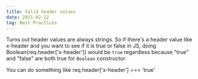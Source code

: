 ```yaml
---
title: Valid header values
date: 2021-02-22
tag: Best Practices
---
```


Turns out header values are always strings. So if there's a header value like
x-header and you want to see if it is true or false in JS, doing
Boolean(req.header['x-header']) would be `true` regardless because "true" and
"false" are both true for `Boolean` constructor.

You can do something like req.header['x-header'] === 'true'
